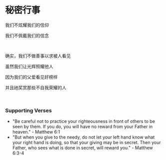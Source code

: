# 秘密行事

我们不炫耀我们的信仰

我们不佩戴我们的信念

<br />

确实，我们不做善事以求被人看见

虽然我们让光辉照耀他人

因为我们的父爱看见好榜样

并且祂奖赏那些不自我荣耀的人

<br />

### Supporting Verses

- "Be careful not to practice your righteousness in front of others to be seen by them. If you do, you will have no reward from your Father in heaven." - Matthew 6:1
- "But when you give to the needy, do not let your left hand know what your right hand is doing, so that your giving may be in secret. Then your Father, who sees what is done in secret, will reward you." - Matthew 6:3-4